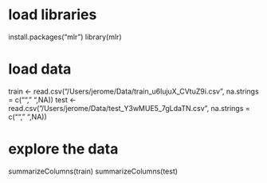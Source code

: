 

# load libraries 
install.packages("mlr")
library(mlr)

# load data
train <- read.csv("/Users/jerome/Data/train_u6lujuX_CVtuZ9i.csv", na.strings = c(""," ",NA))
test <- read.csv("/Users/jerome/Data/test_Y3wMUE5_7gLdaTN.csv", na.strings = c(""," ",NA))
                 
                 
# explore the data
summarizeColumns(train)
summarizeColumns(test)

# 
